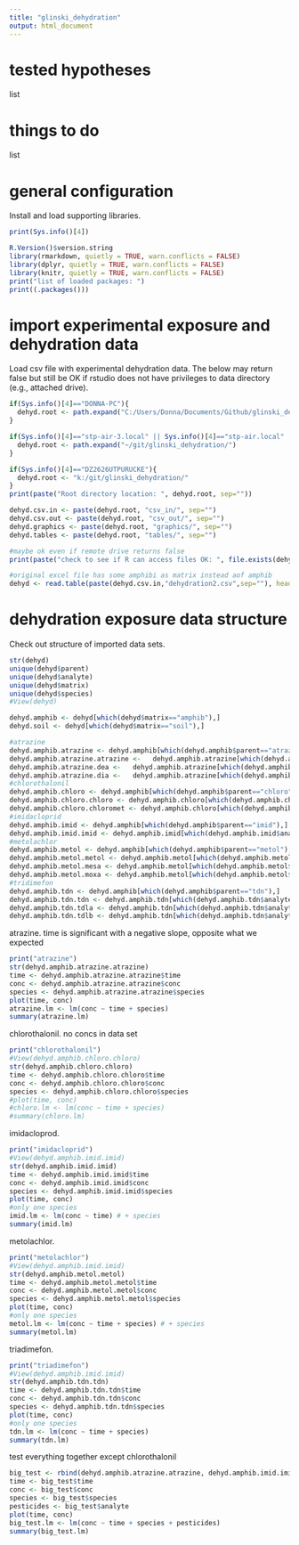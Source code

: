 ---
title: "glinski_dehydration"
output: html_document
---
tested hypotheses
============
list

things to do
============
list

general configuration
=====================
Install and load supporting libraries.
```{r eval=TRUE, echo=FALSE}
print(Sys.info()[4])

R.Version()$version.string
library(rmarkdown, quietly = TRUE, warn.conflicts = FALSE)
library(dplyr, quietly = TRUE, warn.conflicts = FALSE)
library(knitr, quietly = TRUE, warn.conflicts = FALSE)
print("list of loaded packages: ")
print((.packages()))
```

import experimental exposure and dehydration data
=================================
Load csv file with experimental dehydration data. The below may return false but still be OK if rstudio does not have privileges to data directory (e.g., attached drive).

```{r eval=TRUE, echo=FALSE}
if(Sys.info()[4]=="DONNA-PC"){
  dehyd.root <- path.expand("C:/Users/Donna/Documents/Github/glinski_dehydration/")
}

if(Sys.info()[4]=="stp-air-3.local" || Sys.info()[4]=="stp-air.local" || Sys.info()[4]=="stp-air"){
  dehyd.root <- path.expand("~/git/glinski_dehydration/")
}

if(Sys.info()[4]=="DZ2626UTPURUCKE"){
  dehyd.root <- "k:/git/glinski_dehydration/"
}
print(paste("Root directory location: ", dehyd.root, sep=""))

dehyd.csv.in <- paste(dehyd.root, "csv_in/", sep="")
dehyd.csv.out <- paste(dehyd.root, "csv_out/", sep="")
dehyd.graphics <- paste(dehyd.root, "graphics/", sep="")
dehyd.tables <- paste(dehyd.root, "tables/", sep="")

#maybe ok even if remote drive returns false
print(paste("check to see if R can access files OK: ", file.exists(dehyd.csv.in), sep = ""))

#original excel file has some amphibi as matrix instead aof amphib
dehyd <- read.table(paste(dehyd.csv.in,"dehydration2.csv",sep=""), header = TRUE, sep = ",")
```

dehydration exposure data structure
====================================
Check out structure of imported data sets. 

```{r data_structure, eval=TRUE, echo=TRUE}
str(dehyd)
unique(dehyd$parent)
unique(dehyd$analyte)
unique(dehyd$matrix)
unique(dehyd$species)
#View(dehyd)

dehyd.amphib <- dehyd[which(dehyd$matrix=="amphib"),]
dehyd.soil <- dehyd[which(dehyd$matrix=="soil"),]

#atrazine
dehyd.amphib.atrazine <- dehyd.amphib[which(dehyd.amphib$parent=="atrazine"),]
dehyd.amphib.atrazine.atrazine <-   dehyd.amphib.atrazine[which(dehyd.amphib.atrazine$analyte=="atrazine"),]
dehyd.amphib.atrazine.dea <-   dehyd.amphib.atrazine[which(dehyd.amphib.atrazine$analyte=="dea"),]
dehyd.amphib.atrazine.dia <-   dehyd.amphib.atrazine[which(dehyd.amphib.atrazine$analyte=="dia"),]
#chlorothalonil
dehyd.amphib.chloro <- dehyd.amphib[which(dehyd.amphib$parent=="chloro"),]
dehyd.amphib.chloro.chloro <- dehyd.amphib.chloro[which(dehyd.amphib.chloro$analyte=="chloro"),]
dehyd.amphib.chloro.chloromet <- dehyd.amphib.chloro[which(dehyd.amphib.chloro$analyte=="chloromet"),]
#imidacloprid
dehyd.amphib.imid <- dehyd.amphib[which(dehyd.amphib$parent=="imid"),]
dehyd.amphib.imid.imid <- dehyd.amphib.imid[which(dehyd.amphib.imid$analyte=="imid"),]
#metolachlor
dehyd.amphib.metol <- dehyd.amphib[which(dehyd.amphib$parent=="metol"),]
dehyd.amphib.metol.metol <- dehyd.amphib.metol[which(dehyd.amphib.metol$analyte=="metol"),]
dehyd.amphib.metol.mesa <- dehyd.amphib.metol[which(dehyd.amphib.metol$analyte=="mesa"),]
dehyd.amphib.metol.moxa <- dehyd.amphib.metol[which(dehyd.amphib.metol$analyte=="moxa"),]
#tridimefon
dehyd.amphib.tdn <- dehyd.amphib[which(dehyd.amphib$parent=="tdn"),]
dehyd.amphib.tdn.tdn <- dehyd.amphib.tdn[which(dehyd.amphib.tdn$analyte=="tdn"),]
dehyd.amphib.tdn.tdla <- dehyd.amphib.tdn[which(dehyd.amphib.tdn$analyte=="tdla"),]
dehyd.amphib.tdn.tdlb <- dehyd.amphib.tdn[which(dehyd.amphib.tdn$analyte=="tdlb"),]
```

atrazine. time is significant with a negative slope, opposite what we expected
```{r atrazine_plot, eval=TRUE, echo=TRUE}
print("atrazine")
str(dehyd.amphib.atrazine.atrazine)
time <- dehyd.amphib.atrazine.atrazine$time
conc <- dehyd.amphib.atrazine.atrazine$conc
species <- dehyd.amphib.atrazine.atrazine$species
plot(time, conc)
atrazine.lm <- lm(conc ~ time + species)
summary(atrazine.lm)
```
chlorothalonil. no concs in data set
```{r chlorothalonil_plot, eval=TRUE, echo=TRUE}
print("chlorothalonil")
#View(dehyd.amphib.chloro.chloro)
str(dehyd.amphib.chloro.chloro)
time <- dehyd.amphib.chloro.chloro$time
conc <- dehyd.amphib.chloro.chloro$conc
species <- dehyd.amphib.chloro.chloro$species
#plot(time, conc)
#chloro.lm <- lm(conc ~ time + species)
#summary(chloro.lm)
```
imidacloprod. 
```{r imidacloprid_plot, eval=TRUE, echo=TRUE}
print("imidacloprid")
#View(dehyd.amphib.imid.imid)
str(dehyd.amphib.imid.imid)
time <- dehyd.amphib.imid.imid$time
conc <- dehyd.amphib.imid.imid$conc
species <- dehyd.amphib.imid.imid$species
plot(time, conc)
#only one species
imid.lm <- lm(conc ~ time) # + species
summary(imid.lm)
```
metolachlor. 
```{r metolachlor_plot, eval=TRUE, echo=TRUE}
print("metolachlor")
#View(dehyd.amphib.imid.imid)
str(dehyd.amphib.metol.metol)
time <- dehyd.amphib.metol.metol$time
conc <- dehyd.amphib.metol.metol$conc
species <- dehyd.amphib.metol.metol$species
plot(time, conc)
#only one species
metol.lm <- lm(conc ~ time + species) # + species
summary(metol.lm)
```
triadimefon. 
```{r triadimefon_plot, eval=TRUE, echo=TRUE}
print("triadimefon")
#View(dehyd.amphib.imid.imid)
str(dehyd.amphib.tdn.tdn)
time <- dehyd.amphib.tdn.tdn$time
conc <- dehyd.amphib.tdn.tdn$conc
species <- dehyd.amphib.tdn.tdn$species
plot(time, conc)
#only one species
tdn.lm <- lm(conc ~ time + species)
summary(tdn.lm)
```
test everything together except chlorothalonil
```{r big_test, eval=TRUE, echo=TRUE}
big_test <- rbind(dehyd.amphib.atrazine.atrazine, dehyd.amphib.imid.imid, dehyd.amphib.metol.metol, dehyd.amphib.tdn.tdn)
time <- big_test$time
conc <- big_test$conc
species <- big_test$species
pesticides <- big_test$analyte
plot(time, conc)
big_test.lm <- lm(conc ~ time + species + pesticides)
summary(big_test.lm)
```